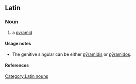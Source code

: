 ==Latin==
===Noun===
{{la-noun|pȳramis|pyramidis|pȳramidis|f|third}}

#a [[pyramid]]

====Usage notes====
*The genitive singular can be either [[pyramidis|pȳramidis]] or [[pyramidos|pȳramidos]].

====References====
{{R:L&S|pyramis}}

[[Category:Latin nouns]]